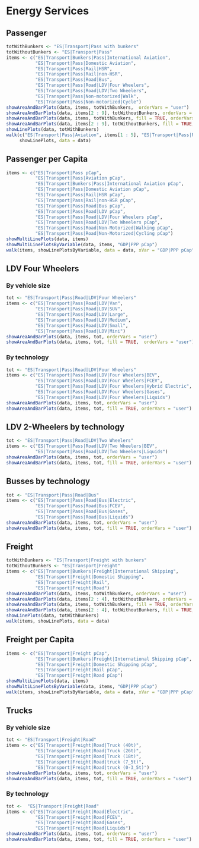 # Energy Services
## Passenger
```r
totWithBunkers <- "ES|Transport|Pass with bunkers"
totWithoutBunkers <- "ES|Transport|Pass"
items <- c("ES|Transport|Bunkers|Pass|International Aviation",
           "ES|Transport|Pass|Domestic Aviation",
           "ES|Transport|Pass|Rail|HSR",
           "ES|Transport|Pass|Rail|non-HSR",
           "ES|Transport|Pass|Road|Bus",
           "ES|Transport|Pass|Road|LDV|Four Wheelers",
           "ES|Transport|Pass|Road|LDV|Two Wheelers",
           "ES|Transport|Pass|Non-motorized|Walk",
           "ES|Transport|Pass|Non-motorized|Cycle")
showAreaAndBarPlots(data, items, totWithBunkers,  orderVars = "user")
showAreaAndBarPlots(data, items[2 : 9], totWithoutBunkers, orderVars = "user")
showAreaAndBarPlots(data, items, totWithBunkers, fill = TRUE, orderVars = "user")
showAreaAndBarPlots(data, items[2 : 9], totWithoutBunkers, fill = TRUE, orderVars = "user")
showLinePlots(data, totWithBunkers)
walk(c("ES|Transport|Pass|Aviation", items[1 : 5], "ES|Transport|Pass|Road|LDV", items[6 : 9]),
     showLinePlots, data = data)
```

## Passenger per Capita
```r
items <- c("ES|Transport|Pass pCap",
           "ES|Transport|Pass|Aviation pCap",
           "ES|Transport|Bunkers|Pass|International Aviation pCap",
           "ES|Transport|Pass|Domestic Aviation pCap",
           "ES|Transport|Pass|Rail|HSR pCap",
           "ES|Transport|Pass|Rail|non-HSR pCap",
           "ES|Transport|Pass|Road|Bus pCap",
           "ES|Transport|Pass|Road|LDV pCap",
           "ES|Transport|Pass|Road|LDV|Four Wheelers pCap",
           "ES|Transport|Pass|Road|LDV|Two Wheelers pCap",
           "ES|Transport|Pass|Road|Non-Motorized|Walking pCap",
           "ES|Transport|Pass|Road|Non-Motorized|Cycling pCap")
showMultiLinePlots(data, items)
showMultiLinePlotsByVariable(data, items, "GDP|PPP pCap")
walk(items, showLinePlotsByVariable, data = data, xVar = "GDP|PPP pCap")
```

## LDV Four Wheelers 

### By vehicle size
```r
tot <- "ES|Transport|Pass|Road|LDV|Four Wheelers"
items <- c("ES|Transport|Pass|Road|LDV|Van",
           "ES|Transport|Pass|Road|LDV|SUV",
           "ES|Transport|Pass|Road|LDV|Large",
           "ES|Transport|Pass|Road|LDV|Medium",
           "ES|Transport|Pass|Road|LDV|Small",
           "ES|Transport|Pass|Road|LDV|Mini")
showAreaAndBarPlots(data, items, tot, orderVars = "user")
showAreaAndBarPlots(data, items, tot, fill = TRUE,  orderVars = "user")
```

### By technology
```r
tot <- "ES|Transport|Pass|Road|LDV|Four Wheelers"
items <- c("ES|Transport|Pass|Road|LDV|Four Wheelers|BEV",
           "ES|Transport|Pass|Road|LDV|Four Wheelers|FCEV",
           "ES|Transport|Pass|Road|LDV|Four Wheelers|Hybrid Electric",
           "ES|Transport|Pass|Road|LDV|Four Wheelers|Gases",
           "ES|Transport|Pass|Road|LDV|Four Wheelers|Liquids")
showAreaAndBarPlots(data, items, tot, orderVars = "user")
showAreaAndBarPlots(data, items, tot, fill = TRUE, orderVars = "user")
```

## LDV 2-Wheelers by technology
```r
tot <- "ES|Transport|Pass|Road|LDV|Two Wheelers"
items <- c("ES|Transport|Pass|Road|LDV|Two Wheelers|BEV",
           "ES|Transport|Pass|Road|LDV|Two Wheelers|Liquids")
showAreaAndBarPlots(data, items, tot, orderVars = "user")
showAreaAndBarPlots(data, items, tot, fill = TRUE, orderVars = "user")
```

## Busses by technology
```r
tot <- "ES|Transport|Pass|Road|Bus"
items <- c("ES|Transport|Pass|Road|Bus|Electric",
           "ES|Transport|Pass|Road|Bus|FCEV",
           "ES|Transport|Pass|Road|Bus|Gases",
           "ES|Transport|Pass|Road|Bus|Liquids")
showAreaAndBarPlots(data, items, tot, orderVars = "user")
showAreaAndBarPlots(data, items, tot, fill = TRUE, orderVars = "user")
```

## Freight
```r
totWithBunkers <- "ES|Transport|Freight with bunkers"
totWithoutBunkers <- "ES|Transport|Freight"
items <- c("ES|Transport|Bunkers|Freight|International Shipping",
           "ES|Transport|Freight|Domestic Shipping",
           "ES|Transport|Freight|Rail",
           "ES|Transport|Freight|Road")
showAreaAndBarPlots(data, items, totWithBunkers, orderVars = "user")
showAreaAndBarPlots(data, items[2 : 4], totWithoutBunkers, orderVars = "user")
showAreaAndBarPlots(data, items, totWithBunkers, fill = TRUE, orderVars = "user")
showAreaAndBarPlots(data, items[2 : 4], totWithoutBunkers, fill = TRUE, orderVars = "user")
showLinePlots(data, totWithBunkers)
walk(items, showLinePlots, data = data)
```



## Freight per Capita
```r
items <- c("ES|Transport|Freight pCap",
           "ES|Transport|Bunkers|Freight|International Shipping pCap",
           "ES|Transport|Freight|Domestic Shipping pCap",
           "ES|Transport|Freight|Rail pCap",
           "ES|Transport|Freight|Road pCap")
showMultiLinePlots(data, items)
showMultiLinePlotsByVariable(data, items, "GDP|PPP pCap")
walk(items, showLinePlotsByVariable, data = data, xVar = "GDP|PPP pCap")
```

## Trucks

### By vehicle size
```r
tot <- "ES|Transport|Freight|Road"
items <- c("ES|Transport|Freight|Road|Truck (40t)",
           "ES|Transport|Freight|Road|Truck (26t)",
           "ES|Transport|Freight|Road|Truck (18t)",
           "ES|Transport|Freight|Road|truck (7_5t)",
           "ES|Transport|Freight|Road|truck (0-3_5t)")
showAreaAndBarPlots(data, items, tot, orderVars = "user")
showAreaAndBarPlots(data, items, tot, fill = TRUE, orderVars = "user")
```

### By technology
```r
tot <-  "ES|Transport|Freight|Road"
items <- c("ES|Transport|Freight|Road|Electric",
           "ES|Transport|Freight|Road|FCEV",
           "ES|Transport|Freight|Road|Gases",
           "ES|Transport|Freight|Road|Liquids")
showAreaAndBarPlots(data, items, tot, orderVars = "user")
showAreaAndBarPlots(data, items, tot, fill = TRUE, orderVars = "user")
```
